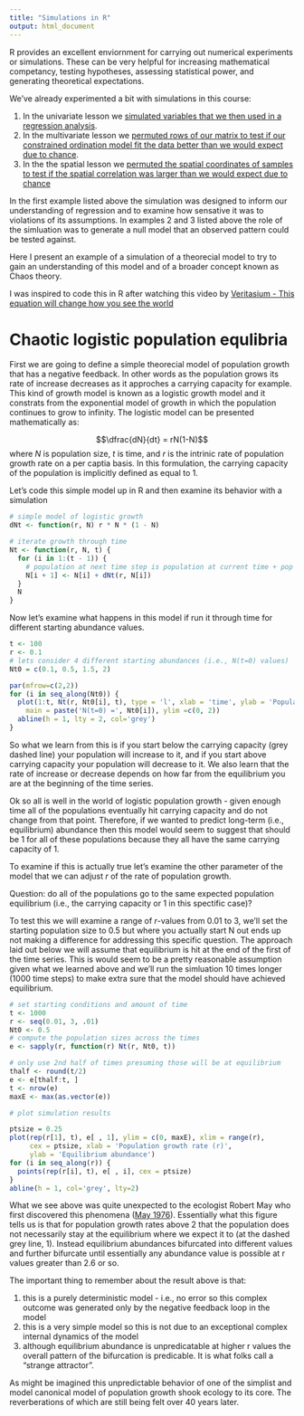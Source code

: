 ```yaml
---
title: "Simulations in R"
output: html_document
---
```


R provides an excellent enviornment for carrying out numerical experiments or
simulations. These can be very helpful for increasing mathematical competancy, 
testing hypotheses, assessing statistical power, and generating theoretical 
expectations. 

We've already experimented a bit with simulations in this course:

1. In the univariate lesson we [simulated variables that we then used in a
regression analysis](http://dmcglinn.github.io/quant_methods/lessons/univariate_models.html#sim).
2. In the multivariate lesson we [permuted rows of our matrix to test if our
constrained ordination model fit the data better than we would expect due to
chance](http://dmcglinn.github.io/quant_methods/lessons/multivariate_models.html).
3. In the the spatial lesson we [permuted the spatial coordinates of samples to 
test if the spatial correlation was larger than we would expect due to chance](http://dmcglinn.github.io/quant_methods/lessons/spatial_models.html)

In the first example listed above the simulation was designed to inform our 
understanding of regression and to examine how sensative it was to violations of
its assumptions. In examples 2 and 3 listed above the role of the simluation was
to generate a null model that an observed pattern could be tested against. 

Here I present an example of a simulation of a theorecial model to try to gain
an understanding of this model and of a broader concept known as Chaos theory.

I was inspired to code this in R after watching this video by 
[Veritasium - This equation will change how you see the world](https://www.youtube.com/watch?v=ovJcsL7vyrk)

# Chaotic logistic population equlibria 

First we are going to define a simple theorecial model of population growth that
has a negative feedback. In other words as the population grows its rate of 
increase decreases as it approches a carrying capacity for example. This kind of
growth model is known as a logistic growth model and it constrats from the 
exponential model of growth in which the population continues to grow to infinity.
The logistic model can be presented mathematically as:

$$\dfrac{dN}{dt} = rN(1-N)$$
where *N* is population size, *t* is time, and *r* is the intrinic rate of
population growth rate on a per captia basis. In this formulation, the 
carrying capacity of the population is implicitly defined as equal to 1. 

Let's code this simple model up in R and then examine its behavior with a simulation


```r
# simple model of logistic growth
dNt <- function(r, N) r * N * (1 - N)

# iterate growth through time
Nt <- function(r, N, t) {
  for (i in 1:(t - 1)) {
    # population at next time step is population at current time + pop growth
    N[i + 1] <- N[i] + dNt(r, N[i])
  }
  N
}
```

Now let's examine what happens in this model if run it through time for 
different starting abundance values.

```r
t <- 100
r <- 0.1
# lets consider 4 different starting abundances (i.e., N(t=0) values)
Nt0 = c(0.1, 0.5, 1.5, 2)

par(mfrow=c(2,2))
for (i in seq_along(Nt0)) {
  plot(1:t, Nt(r, Nt0[i], t), type = 'l', xlab = 'time', ylab = 'Population size',
    main = paste('N(t=0) =', Nt0[i]), ylim =c(0, 2))
  abline(h = 1, lty = 2, col='grey')
}

```

So what we learn from this is if you start below the carrying capacity (grey 
dashed line) your population will increase to it, and if you start above 
carrying capacity your population will decrease to it. We also learn that the 
rate of increase or decrease depends on how far from the equilibrium you are at
the beginning of the time series. 

Ok so all is well in the world of logistic population growth - given enough time
all of the populations eventually hit carrying capacity 
and do not change from that point. Therefore, if we wanted to predict 
long-term (i.e., equilibrium) abundance then this model would seem to suggest
that should be 1 for all of these populations because they all have the same 
carrying capacity of 1. 

To examine if this is actually true let's examine the other parameter of the model
that we can adjust *r* of the rate of population growth. 

Question: do all of the populations go to the same expected population 
equilibrium (i.e., the carrying capacity or 1 in this spectific case)? 

To test this we will examine a range of *r*-values from 0.01 to 3, we'll set the
starting population size to 0.5 but where you actually start N out ends up not
making a difference for addressing this specific question. The approach laid out
below we will assume that equilibrium is hit at the end of the first of the time
series. This is would seem to be a pretty reasonable assumption given what we
learned above and we'll run the simluation 10 times longer (1000 time steps) to 
make extra sure that the model should have achieved equilibrium. 

```r

# set starting conditions and amount of time 
t <- 1000
r <- seq(0.01, 3, .01)
Nt0 <- 0.5
# compute the population sizes across the times
e <- sapply(r, function(r) Nt(r, Nt0, t))

# only use 2nd half of times presuming those will be at equilibrium
thalf <- round(t/2)
e <- e[thalf:t, ]
t <- nrow(e)
maxE <- max(as.vector(e))

# plot simulation results

ptsize = 0.25
plot(rep(r[1], t), e[ , 1], ylim = c(0, maxE), xlim = range(r), 
     cex = ptsize, xlab = 'Population growth rate (r)', 
     ylab = 'Equilibrium abundance')
for (i in seq_along(r)) {
  points(rep(r[i], t), e[ , i], cex = ptsize)  
}
abline(h = 1, col='grey', lty=2)
```

What we see above was quite unexpected to the ecologist Robert May who first
discovered this phenomena ([May 1976](https://www.nature.com/articles/261459a0)). 
Essentially what this figure tells us is that for population growth rates above
2 that the population does not necessarily stay at the equilibrium where we expect it
to (at the dashed grey line, 1). Instead equilibrium abundances bifurcated into 
different values and further bifurcate until essentially any abundance value is 
possible at r values greater than 2.6 or so. 

The important thing to remember about the result above is that:

1. this is a purely deterministic model - i.e., no error so this complex outcome 
was generated only by the negative feedback loop in the model
2. this is a very simple model so this is not due to an exceptional complex
internal dynamics of the model
3. although equilibrium abundance is unpredicatable at higher r values the overall
pattern of the bifurcation is predicable. It is what folks call a "strange attractor".

As might be imagined this unpredictable behavior of one of the simplist and model
canonical model of population growth shook ecology to its core. The reverberations
of which are still being felt over 40 years later. 
